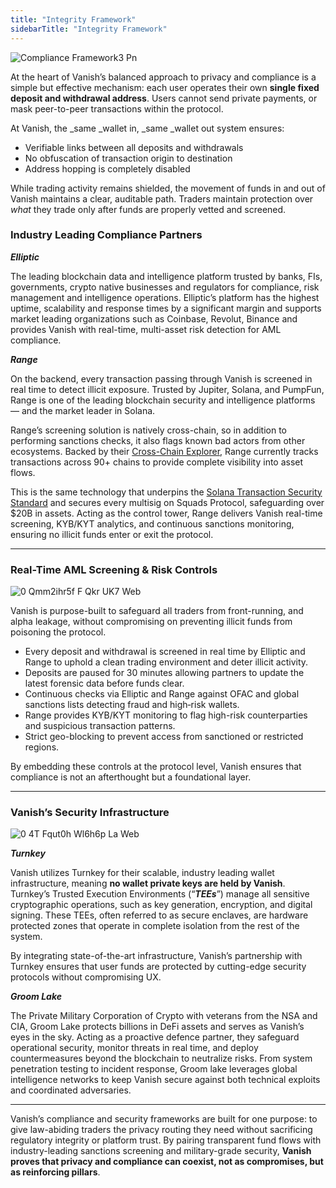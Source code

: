 ```yaml
---
title: "Integrity Framework"
sidebarTitle: "Integrity Framework"
---
```


![Compliance Framework3 Pn](/images/ComplianceFramework3.png)

At the heart of Vanish’s balanced approach to privacy and compliance is a simple but effective mechanism: each user operates their own **single fixed deposit and withdrawal address**. Users cannot send private payments, or mask peer-to-peer transactions within the protocol.

At Vanish, the _same _wallet in, _same _wallet out system ensures:

- Verifiable links between all deposits and withdrawals
- No obfuscation of transaction origin to destination
- Address hopping is completely disabled

While trading activity remains shielded, the movement of funds in and out of Vanish maintains a clear, auditable path. Traders maintain protection over _what_ they trade only after funds are properly vetted and screened.

### **Industry Leading Compliance Partners**

**_Elliptic_**

The leading blockchain data and intelligence platform trusted by banks, FIs, governments, crypto native businesses and regulators for compliance, risk management and intelligence operations. Elliptic’s platform has the highest uptime, scalability and response times by a significant margin and supports market leading organizations such as Coinbase, Revolut, Binance and provides Vanish with real-time, multi-asset risk detection for AML compliance.

**_Range_**

On the backend, every transaction passing through Vanish is screened in real time to detect illicit exposure. Trusted by Jupiter, Solana, and PumpFun, Range is one of the leading blockchain security and intelligence platforms — and the market leader in Solana.

Range’s screening solution is natively cross-chain, so in addition to performing sanctions checks, it also flags known bad actors from other ecosystems. Backed by their [Cross-Chain Explorer](https://explorer.range.org/), Range currently tracks transactions across 90+ chains to provide complete visibility into asset flows.

This is the same technology that underpins the [Solana Transaction Security Standard](https://www.range.org/transaction-security) and secures every multisig on Squads Protocol, safeguarding over \$20B in assets. Acting as the control tower, Range delivers Vanish real-time screening, KYB/KYT analytics, and continuous sanctions monitoring, ensuring no illicit funds enter or exit the protocol.

---

### **Real-Time AML Screening & Risk Controls**

![0 Qmm2ihr5f F Qkr UK7 Web](/images/0_QMM2IHR5fFQkrUK7.webp)

Vanish is purpose-built to safeguard all traders from front-running, and alpha leakage, without compromising on preventing illicit funds from poisoning the protocol.

- Every deposit and withdrawal is screened in real time by Elliptic and Range to uphold a clean trading environment and deter illicit activity.
- Deposits are paused for 30 minutes allowing partners to update the latest forensic data before funds clear.
- Continuous checks via Elliptic and Range against OFAC and global sanctions lists detecting fraud and high‑risk wallets.
- Range provides KYB/KYT monitoring to flag high-risk counterparties and suspicious transaction patterns.
- Strict geo-blocking to prevent access from sanctioned or restricted regions.

By embedding these controls at the protocol level, Vanish ensures that compliance is not an afterthought but a foundational layer.

---

### **Vanish’s Security Infrastructure**

![0 4T Fqut0h Wl6h6p La Web](/images/0_4TFqut0HWl6h6pLa.webp)

**_Turnkey_**

Vanish utilizes Turnkey for their scalable, industry leading wallet infrastructure, meaning **no wallet private keys are held by Vanish**. Turnkey’s Trusted Execution Environments (“**_TEEs_**”) manage all sensitive cryptographic operations, such as key generation, encryption, and digital signing. These TEEs, often referred to as secure enclaves, are hardware protected zones that operate in complete isolation from the rest of the system.

By integrating state-of-the-art infrastructure, Vanish’s partnership with Turnkey ensures that user funds are protected by cutting-edge security protocols without compromising UX.

**_Groom Lake_**

The Private Military Corporation of Crypto with veterans from the NSA and CIA, Groom Lake protects billions in DeFi assets and serves as Vanish’s eyes in the sky. Acting as a proactive defence partner, they safeguard operational security, monitor threats in real time, and deploy countermeasures beyond the blockchain to neutralize risks. From system penetration testing to incident response, Groom lake leverages global intelligence networks to keep Vanish secure against both technical exploits and coordinated adversaries.

---

Vanish’s compliance and security frameworks are built for one purpose: to give law-abiding traders the privacy routing they need without sacrificing regulatory integrity or platform trust. By pairing transparent fund flows with industry-leading sanctions screening and military-grade security, **Vanish proves that privacy and compliance can coexist, not as compromises, but as reinforcing pillars**.